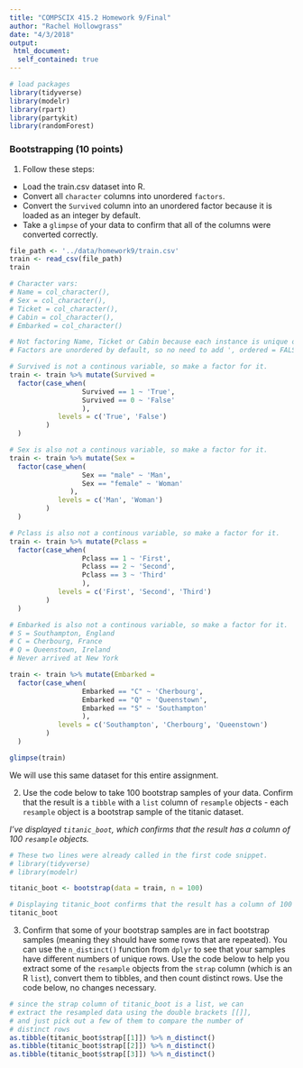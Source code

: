 ```yaml
---
title: "COMPSCIX 415.2 Homework 9/Final"
author: "Rachel Hollowgrass"
date: "4/3/2018"
output:
 html_document:
  self_contained: true
---
```


```r
# load packages
library(tidyverse)
library(modelr)
library(rpart)
library(partykit)
library(randomForest)
```


### Bootstrapping (10 points)  

<ol start="1">
  <li>Follow these steps:</li>
</ol>

<ul>
  <li>Load the train.csv dataset into R.</li>
  <li>Convert all <code>character</code> columns into unordered <code>factors</code>.</li>
  <li>Convert the <code>Survived</code> column into an unordered factor because it is loaded as an integer by default.</li>
  <li>Take a <code>glimpse</code> of your data to confirm that all of the columns were converted correctly.</li>
</ul>

```r
file_path <- '../data/homework9/train.csv'
train <- read_csv(file_path)
train
```


```r
# Character vars:
# Name = col_character(),
# Sex = col_character(),
# Ticket = col_character(),
# Cabin = col_character(),
# Embarked = col_character()

# Not factoring Name, Ticket or Cabin because each instance is unique or almost unique and would not factor well.
# Factors are unordered by default, so no need to add ', ordered = FALSE' after the vector assignment.

# Survived is not a continous variable, so make a factor for it.
train <- train %>% mutate(Survived = 
  factor(case_when(
                  Survived == 1 ~ 'True',
                  Survived == 0 ~ 'False'
                  ),
            levels = c('True', 'False')
         )
  )

# Sex is also not a continous variable, so make a factor for it.
train <- train %>% mutate(Sex = 
  factor(case_when(
                  Sex == "male" ~ 'Man',
                  Sex == "female" ~ 'Woman'
               ),
            levels = c('Man', 'Woman')
         )
  )

# Pclass is also not a continous variable, so make a factor for it.
train <- train %>% mutate(Pclass = 
  factor(case_when(
                  Pclass == 1 ~ 'First',
                  Pclass == 2 ~ 'Second',
                  Pclass == 3 ~ 'Third'
                  ),
            levels = c('First', 'Second', 'Third')
         )
  )

# Embarked is also not a continous variable, so make a factor for it.
# S = Southampton, England
# C = Cherbourg, France
# Q = Queenstown, Ireland
# Never arrived at New York

train <- train %>% mutate(Embarked = 
  factor(case_when(
                  Embarked == "C" ~ 'Cherbourg',
                  Embarked == "Q" ~ 'Queenstown',
                  Embarked == "S" ~ 'Southampton'
                  ),
            levels = c('Southampton', 'Cherbourg', 'Queenstown')
         )
  )

glimpse(train)
```

We will use this same dataset for this entire assignment.

<ol start="2">
  <li>Use the code below to take 100 bootstrap samples of your data. Confirm that the result is a <code>tibble</code> with a <code>list</code> column of <code>resample</code> objects - each <code>resample</code> object is a bootstrap sample of the titanic dataset.</li>
</ol>

_I've displayed <code>titanic_boot</code>, which confirms that the result has a column of 100 <code>resample</code> objects._

```r
# These two lines were already called in the first code snippet.
# library(tidyverse)
# library(modelr)

titanic_boot <- bootstrap(data = train, n = 100)

# Displaying titanic_boot confirms that the result has a column of 100 <code>resample</code> objects
titanic_boot
```

<ol start="3">
  <li>Confirm that some of your bootstrap samples are in fact bootstrap samples (meaning they should have some rows that are repeated). You can use the <code>n_distinct()</code> function from <code>dplyr</code> to see that your samples have different numbers of unique rows. Use the code below to help you extract some of the <code>resample</code> objects from the <code>strap</code> column (which is an R <code>list</code>), convert them to tibbles, and then count distinct rows. Use the code below, no changes necessary.</li>
</ol>

```r
# since the strap column of titanic_boot is a list, we can
# extract the resampled data using the double brackets [[]],
# and just pick out a few of them to compare the number of
# distinct rows
as.tibble(titanic_boot$strap[[1]]) %>% n_distinct()
as.tibble(titanic_boot$strap[[2]]) %>% n_distinct()
as.tibble(titanic_boot$strap[[3]]) %>% n_distinct()
```
